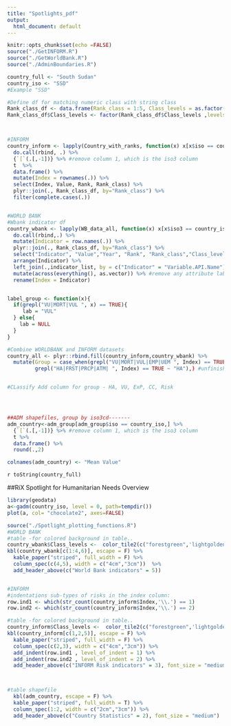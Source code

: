 ```yaml
---
title: "Spotlights_pdf"
output:
  html_document: default
---
```



```r
knitr::opts_chunk$set(echo =FALSE)
source("./GetINFORM.R")
source("./GetWorldBank.R")
source("./AdminBoundaries.R")

country_full <- "South Sudan"
country_iso <- "SSD"
#Example "SSD"

#Define df for matching numeric class with string class
Rank_class_df <- data.frame(Rank_class = 1:5, Class_levels = as.factor(c("Very Low","Low","Moderate","High","Very High")))
Rank_class_df$Class_levels <- factor(Rank_class_df$Class_levels ,levels = c("Very Low","Low","Moderate","High","Very High"))



#INFORM
country_inform <- lapply(Country_with_ranks, function(x) x[x$iso == country_iso,]) %>% #remove the iso column
  do.call(rbind, .) %>%
  {`[`(.[,-1])} %>% #remove column 1, which is the iso3 column
  t  %>%
  data.frame() %>%
  mutate(Index = rownames(.)) %>%
  select(Index, Value, Rank, Rank_class) %>%
  plyr::join(., Rank_class_df, by="Rank_class") %>%
  filter(complete.cases(.)) 


#WORLD BANK
#Wbank indicator df
country_wbank <- lapply(WB_data_all, function(x) x[x$iso3 == country_iso,]) %>%
  do.call(rbind,.) %>%
  mutate(Indicator = row.names(.)) %>% 
  plyr::join(., Rank_class_df, by="Rank_class") %>%
  select("Indicator", "Value","Year", "Rank", "Rank_class","Class_levels") %>%
  arrange(Indicator) %>%
  left_join(.,indicator_list, by = c("Indicator" = "Variable.API.Name")) %>% #add description and source
  mutate(across(everything(), as.vector)) %>% #remove any attribute label
  rename(Index = Indicator)


label_group <- function(x){
  if(grepl("VU|MORT|VUL ", x) == TRUE){
     lab = "VUL"
  } else{
    lab = NULL
  }
}

#Combine WORLDBANK and INFORM datasets
country_all <- plyr::rbind.fill(country_inform,country_wbank) %>%
  mutate(Group = case_when(grepl("VU|MORT|VUL|EMP|UEM ", Index) == TRUE ~ "VU"),
         grepl("HA|FRST|PRCP|ATM| ", Index) == TRUE ~ "HA"),) #unfinished!


#CLassify Add column for group - HA, VU, ExP, CC, Risk




##ADM shapefiles, group by iso3cd-------
adm_country<-adm_group[adm_group$iso == country_iso,] %>%
  {`[`(.[,-1])} %>% #remove column 1, which is the iso3 column
  t %>%
  data.frame() %>%
  round(.,2)

colnames(adm_country) <- "Mean Value"


```

`r toString(country_full)`

##RiX Spotlight for Humanitarian Needs Overview


```r
library(geodata)
a<-gadm(country_iso, level = 0, path=tempdir())
plot(a, col= "chocolate2", axes=FALSE)

```


```r
source("./Spotlight_plotting_functions.R")
#WORLD BANK
#table -for colored background in table..
country_wbank$Class_levels <-  color_tile2(c("forestgreen",'lightgoldenrod2', "firebrick2"))(country_wbank$Class_levels)
kbl(country_wbank[c(1:4,6)], escape = F) %>%
  kable_paper("striped", full_width = F) %>%
  column_spec(c(4,5), width = c("4cm","3cm"))  %>%
  add_header_above(c("World Bank indicators" = 5))


#INFORM
#indentations sub-types of risks in the index column:
row.ind1 <- which(str_count(country_inform$Index,'\\.') == 1)
row.ind2 <- which(str_count(country_inform$Index,'\\.') == 2)

#table -for colored background in table..
country_inform$Class_levels <-  color_tile2(c("forestgreen",'lightgoldenrod2', "firebrick2"))(country_inform$Class_levels)
kbl(country_inform[c(1,2,5)], escape = F) %>%
  kable_paper("striped", full_width = F) %>%
  column_spec(c(2,3), width = c("4cm","3cm")) %>%
  add_indent(row.ind1 , level_of_indent = 1) %>%
  add_indent(row.ind2 , level_of_indent = 2) %>%
  add_header_above(c("INFORM Risk indicators" = 3), font_size = "medium")



#table shapefile
  kbl(adm_country, escape = F) %>%
  kable_paper("striped", full_width = T) %>%
  column_spec(1:2, width = c("2cm","3cm")) %>%
  add_header_above(c("Country Statistics" = 2), font_size = "medium")

```

